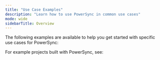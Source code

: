 ```yaml
---
title: "Use Case Examples"
description: "Learn how to use PowerSync in common use cases"
mode: wide
sidebarTitle: Overview
---
```


The following examples are available to help you get started with specific use cases for PowerSync:

<CardGroup>
 <Card title="Custom Types, Arrays and JSON" icon="code" href="/usage/use-case-examples/custom-types-arrays-and-json" horizontal/>
  <Card title="Attachments / Files" icon="file" href="/usage/use-case-examples/attachments-files" horizontal/>
  <Card title="Full-Text Search" icon="magnifying-glass" href="/usage/use-case-examples/full-text-search" horizontal/>
  <Card title="Data Encryption" icon="lock" href="/usage/use-case-examples/data-encryption" horizontal/>
  <Card title="CRDTs" icon="code-merge" href="/usage/use-case-examples/crdts" horizontal/>
  <Card title="Local-only Usage" icon="laptop" href="/usage/use-case-examples/offline-only-usage" horizontal/>
  <Card title="PostGIS" icon="map" href="/usage/use-case-examples/postgis" horizontal/>
  <Card title="Infinite Scrolling" icon="scroll" href="/usage/use-case-examples/infinite-scrolling" horizontal/>
</CardGroup>

For example projects built with PowerSync, see:

<CardGroup>
 <Card title="Demo Apps / Example Projects" icon="laptop-code" href="/resources/demo-apps-example-projects"horizontal />
</CardGroup>
